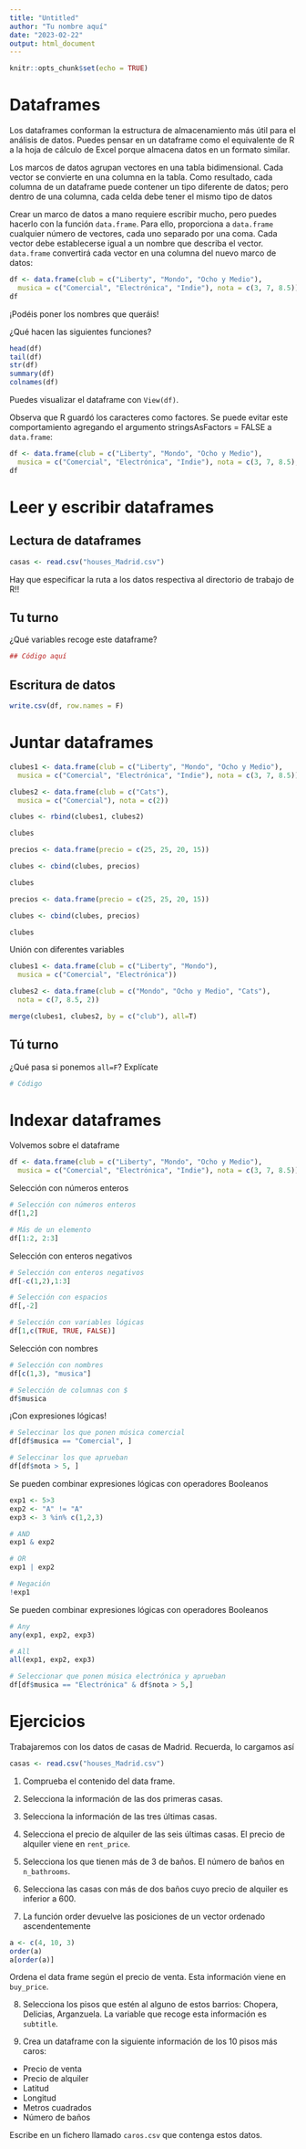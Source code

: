 ```yaml
---
title: "Untitled"
author: "Tu nombre aquí"
date: "2023-02-22"
output: html_document
---
```


```r
knitr::opts_chunk$set(echo = TRUE)
```


# Dataframes

Los dataframes conforman la estructura de almacenamiento más útil para el análisis de datos. Puedes pensar en un dataframe como el equivalente de R a la hoja de cálculo de Excel porque almacena datos en un formato similar.

Los marcos de datos agrupan vectores en una tabla bidimensional. Cada vector se convierte en una columna en la tabla. Como resultado, cada columna de un dataframe puede contener un tipo diferente de datos; pero dentro de una columna, cada celda debe tener el mismo tipo de datos

Crear un marco de datos a mano requiere escribir mucho, pero puedes hacerlo con la función `data.frame`. Para ello, proporciona a `data.frame` cualquier número de vectores, cada uno separado por una coma. Cada vector debe establecerse igual a un nombre que describa el vector. `data.frame` convertirá cada vector en una columna del nuevo marco de datos:

```r
df <- data.frame(club = c("Liberty", "Mondo", "Ocho y Medio"),  
  musica = c("Comercial", "Electrónica", "Indie"), nota = c(3, 7, 8.5))
df
```

¡Podéis poner los nombres que queráis!

¿Qué hacen las siguientes funciones?

```r
head(df)
tail(df)
str(df)
summary(df)
colnames(df)
```

Puedes visualizar el dataframe con `View(df)`.

Observa que R guardó los caracteres como factores. Se puede evitar este comportamiento agregando el argumento stringsAsFactors = FALSE a `data.frame`:

```r
df <- data.frame(club = c("Liberty", "Mondo", "Ocho y Medio"),  
  musica = c("Comercial", "Electrónica", "Indie"), nota = c(3, 7, 8.5), stringsAsFactors = F)
df
```

# Leer y escribir dataframes

## Lectura de dataframes

```r
casas <- read.csv("houses_Madrid.csv")
```

Hay que especificar la ruta a los datos respectiva al directorio de trabajo de R!!

## Tu turno

¿Qué variables recoge este dataframe?

```r
## Código aquí
```


## Escritura de datos

```r
write.csv(df, row.names = F)
```

# Juntar dataframes

```r
clubes1 <- data.frame(club = c("Liberty", "Mondo", "Ocho y Medio"),  
  musica = c("Comercial", "Electrónica", "Indie"), nota = c(3, 7, 8.5))

clubes2 <- data.frame(club = c("Cats"),  
  musica = c("Comercial"), nota = c(2))

clubes <- rbind(clubes1, clubes2)

clubes
```

```r
precios <- data.frame(precio = c(25, 25, 20, 15))

clubes <- cbind(clubes, precios)

clubes
```

```r
precios <- data.frame(precio = c(25, 25, 20, 15))

clubes <- cbind(clubes, precios)

clubes
```

Unión con diferentes variables

```r
clubes1 <- data.frame(club = c("Liberty", "Mondo"),  
  musica = c("Comercial", "Electrónica"))

clubes2 <- data.frame(club = c("Mondo", "Ocho y Medio", "Cats"),  
  nota = c(7, 8.5, 2))

merge(clubes1, clubes2, by = c("club"), all=T)
```

## Tú turno

¿Qué pasa si ponemos `all=F`? Explícate

```r
# Código
```


# Indexar dataframes

Volvemos sobre el dataframe

```r
df <- data.frame(club = c("Liberty", "Mondo", "Ocho y Medio"),  
  musica = c("Comercial", "Electrónica", "Indie"), nota = c(3, 7, 8.5))
```

Selección con números enteros

```r
# Selección con números enteros
df[1,2]

# Más de un elemento
df[1:2, 2:3]
```


Selección con enteros negativos

```r
# Selección con enteros negativos
df[-c(1,2),1:3]

# Selección con espacios
df[,-2]

# Selección con variables lógicas
df[1,c(TRUE, TRUE, FALSE)]


```

Selección con nombres

```r
# Selección con nombres
df[c(1,3), "musica"]

# Selección de columnas con $
df$musica
```

¡Con expresiones lógicas!

```r
# Seleccinar los que ponen música comercial
df[df$musica == "Comercial", ]

# Seleccinar los que aprueban
df[df$nota > 5, ]
```

Se pueden combinar expresiones lógicas con operadores Booleanos
```r
exp1 <- 5>3
exp2 <- "A" != "A"
exp3 <- 3 %in% c(1,2,3)

# AND
exp1 & exp2

# OR
exp1 | exp2

# Negación
!exp1
```

Se pueden combinar expresiones lógicas con operadores Booleanos

```r
# Any
any(exp1, exp2, exp3)

# All
all(exp1, exp2, exp3)


```



```r
# Seleccionar que ponen música electrónica y aprueban 
df[df$musica == "Electrónica" & df$nota > 5,]
```


# Ejercicios

Trabajaremos con los datos de casas de Madrid. Recuerda, lo cargamos así

```r
casas <- read.csv("houses_Madrid.csv")
```


1. Comprueba el contenido del data frame.

2. Selecciona la información de las dos primeras casas.

3. Selecciona la información de las tres últimas casas.

4. Selecciona el precio de alquiler de las seis últimas casas. El precio de alquiler viene en `rent_price`.

5. Selecciona los que tienen más de 3 de baños. El número de baños en `n_bathrooms`.

6. Selecciona las casas con más de dos baños cuyo precio de alquiler es inferior a 600. 

7. La función order devuelve las posiciones de un vector ordenado ascendentemente

```r
a <- c(4, 10, 3)
order(a)
a[order(a)]
```

Ordena el data frame según el precio de venta. Esta información viene en `buy_price`.

8. Selecciona los pisos que estén al alguno de estos barrios: Chopera, Delicias, Arganzuela. La variable que recoge esta información es `subtitle`.

9. Crea un dataframe con la siguiente información de los 10 pisos más caros:

* Precio de venta
* Precio de alquiler
* Latitud
* Longitud
* Metros cuadrados
* Número de baños

Escribe en un fichero llamado `caros.csv` que contenga estos datos.








